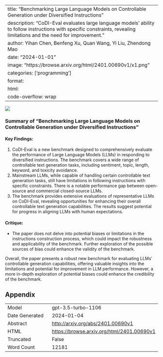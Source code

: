 
---
title: "Benchmarking Large Language Models on Controllable Generation under Diversified Instructions"
description: "CoDI-Eval evaluates large language models' ability to follow instructions with specific constraints, revealing limitations and the need for improvement."
author: Yihan Chen, Benfeng Xu, Quan Wang, Yi Liu, Zhendong Mao
date: "2024-01-01"
image: "https://browse.arxiv.org/html/2401.00690v1/x1.png"
categories: ['programming']
format:
  html:
    code-overflow: wrap
---

![](https://browse.arxiv.org/html/2401.00690v1/x1.png)

### Summary of "Benchmarking Large Language Models on Controllable Generation under Diversified Instructions"

#### Key Findings:
1. CoDI-Eval is a new benchmark designed to comprehensively evaluate the performance of Large Language Models (LLMs) in responding to diversified instructions. The benchmark covers a wide range of controllable text generation tasks, including sentiment, topic, length, keyword, and toxicity avoidance.
2. Mainstream LLMs, while capable of handling certain controllable text generation tasks, still have limitations in following instructions with specific constraints. There is a notable performance gap between open-source and commercial closed-source LLMs.
3. The benchmark provides extensive evaluations of representative LLMs on CoDI-Eval, revealing opportunities for enhancing their overall controllable text generation capabilities. The results suggest potential for progress in aligning LLMs with human expectations.

#### Critique:
- The paper does not delve into potential biases or limitations in the instructions construction process, which could impact the robustness and applicability of the benchmark. Further exploration of the possible sources of bias could enhance the validity of the benchmark.

Overall, the paper presents a robust new benchmark for evaluating LLMs' controllable generation capabilities, offering valuable insights into the limitations and potential for improvement in LLM performance. However, a more in-depth exploration of potential biases could enhance the credibility of the benchmark.

## Appendix

|          |          |
|----------|----------|
| Model     | gpt-3.5-turbo-1106       |
| Date Generated     | 2024-01-04       |
| Abstract | [http://arxiv.org/abs/2401.00690v1](http://arxiv.org/abs/2401.00690v1)        |
| HTML     | [https://browse.arxiv.org/html/2401.00690v1](https://browse.arxiv.org/html/2401.00690v1)       |
| Truncated       | False       |
| Word Count       | 12181       |